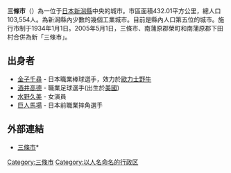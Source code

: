 {{日本都市|
自治體名=三條市|
圖像=[[File:八木ヶ鼻.jpg|240px]]|
圖像說明=[[五十嵐川|五十嵐川]]與[[八木鼻山|八木鼻山]]|
市章=[[File:Emblem_of_Sanjo.gif|100px]]|
日文原名=三条市|
平假名=さんじょうし|
羅馬字拼音=Sanjō-shi|
都道府縣=新潟縣|
支廳=|
編號=15204-8|
面積=432.01|
邊界未定=|
人口=106,531|
統計時間=2007年7月1日|
自治體=[[新潟市|新潟市]][[南區_(新潟市)|南區]]、[[加茂市|加茂市]]、[[五泉市|五泉市]]、[[阿賀町|阿賀町]]、[[魚沼市|魚沼市]]、[[見附市|見附市]]、[[長岡市|長岡市]]、[[燕市|燕市]]<br />[[福島縣|福島縣]]：[[只見町|只見町]]|
花=[[乙女百合|乙女百合]]、[[花菖蒲|花菖蒲]]、[[向日葵|向日葵]]|
樹=[[日本白松|日本白松]]、[[紫杉|紫杉]]|
鳥=[[日本雞|日本雞]]|
其他象徵物=象徵|
其他象徵=[[新發田城|新發田城]]|
郵遞區號=955-8686|
所在地=三條市旭町二丁目3番1號|
電話號碼=256-34-5511|
外部連結=http://www.city.sanjo.niigata.jp/|
經度=|
緯度=|
地圖=[[File:Sanjo_in_Niigata_Prefecture.png|250px]]|
註記=人口：[http://www.city.sanjo.niigata.jp/ 三條市官方網頁]
}}
'''三條市'''（{{jpn|j=三条市|hg=さんじょうし|rm=Sanjō shi|f=y}}）為一位于[[日本|日本]][[新潟縣|新潟縣]]中央的城市。市區面積432.01平方公里，總人口103,554人。為新潟縣內少數的幾個工業城市。目前是縣內人口第五位的城市。施行市制于1934年1月1日。2005年5月1日，三條市、南蒲原郡榮町和南蒲原郡下田村合併為新「三條市」。

== 出身者 ==

*[[金子千尋|金子千尋]] - 日本職業棒球選手，效力於[[歐力士野牛|歐力士野牛]]
*[[酒井高德|酒井高德]] - 職業足球選手(出生於[[美國|美國]])
*[[水野久美|水野久美]] - 女演員
*[[巨人馬場|巨人馬場]] - 日本前職業摔角選手

== 外部連結 ==
* [http://www.city.sanjo.niigata.jp/ 三條市]* {{Wayback|url=http://www.city.sanjo.niigata.jp/ |date=20070810101410 }}

{{新潟縣}}
{{鄂州市}}
{{Authority control}}
{{Japan-geo-stub}}

[[Category:三條市|Category:三條市]]
[[Category:以人名命名的行政区|Category:以人名命名的行政区]]
